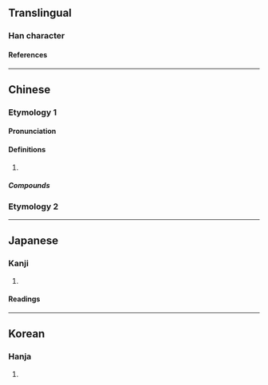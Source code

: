 {{character info}}
==Translingual==

===Han character===
{{Han char|rn=30|rad=口|as=04|sn=7|four=6200|canj=RNL|ids=⿰口引}}


====References====
{{Han ref|kx=0179.030|dkj=03364|dj=0396.140|hdz=10596.040|uh=5432}}

----

==Chinese==
{{zh-forms}}
===Etymology 1===
====Pronunciation====
{{zh-pron
|m=yǐn
|c=jan5
}}

====Definitions====
{{zh-hanzi}}

# {{zh-used2|t}}

=====Compounds=====
{{zh-der|吲哚|吲唑}}

===Etymology 2===
{{zh-see|哂|v}}
----

==Japanese==

===Kanji===
{{ja-kanji|rs=口04}}

# {{rfdef|ja|sort=口04}}

====Readings====
{{ja-readings|goon=[[しん]] (shin)|kanon=[[しん]] (shin)|kun=[[ほほえむ]] (hohoemu), [[あざわらう]] (azawarau)}}

----

==Korean==

===Hanja===
{{ko-hanja|hangeul=신|rv=sin|mr=sin}}

# {{rfdef|ko|sort=口04}}
